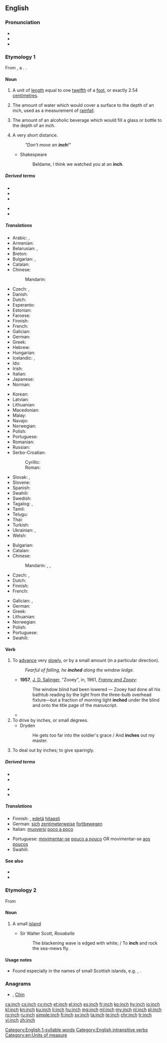 ==English==

===Pronunciation===
* {{IPA|/ɪntʃ/|lang=en}}
* {{audio|en-us-inch.ogg|Audio (US)|lang=en}}
* {{rhymes|ɪntʃ|lang=en}}
 [[Category:English 1-syllable words]]

===Etymology 1===
From {{inh|en|ang|ynce}}, a {{bor|en|la|uncia||twelfth part|nocap=1}}. {{doublet|lang=en|ounce}}.

====Noun====
{{en-noun|es}}

# A unit of [[length]] equal to one [[twelfth]] of a [[foot]], or exactly 2.54 [[centimetre]]s.
# {{lb|en|meteorology}} The amount of water which would cover a surface to the depth of an inch, used as a measurement of [[rainfall]].
# The amount of an alcoholic beverage which would fill a glass or bottle to the depth of an inch.
# {{lb|en|figuratively}} A very short distance.
#: ''"Don't move an '''inch'''!"''
#* Shakespeare
#*: Beldame, I think we watched you at an '''inch'''.

=====Derived terms=====
{{der-top}}
* {{l|en|cubic inch}}
* {{l|en|every inch}}
* {{l|en|inch-perfect}}
{{der-mid}}
* {{l|en|in for an inch, in for a mile}}
* {{l|en|square inch}}
{{der-bottom}}

=====Translations=====
{{trans-top|unit of length}}
* Arabic: {{t|ar|بُوصَة|f}}, {{t|ar|شِبْر|m}}
* Armenian: {{t+|hy|դյույմ}}
* Belarusian: {{t|be|дзюйм|m}}, {{t|be|ца́ля|f}}
* Breton: {{t+|br|meutad|m}}
* Bulgarian: {{t|bg|инч|m}}, {{t+|bg|дюйм|m}}
* Catalan: {{t|ca|polzada|f}}
* Chinese:
*: Mandarin: {{t+|cmn|英寸|tr=yīngcùn}}
* Czech: {{t+|cs|palec|m}}, {{t+|cs|coul|m}}
* Danish: {{t+|da|tomme|c}}
* Dutch: {{t+|nl|duim|m}}
* Esperanto: {{t|eo|colo}}
* Estonian: {{t+|et|toll}}
* Faroese: {{t|fo|tummi|m}}
* Finnish: {{t+|fi|tuuma}}
* French: {{t+|fr|pouce|m}}
* Galician: {{t|gl|pulgada|f}}
* German: {{t+|de|Zoll|n}}
* Greek: {{t+|el|ίντσα|f}}
* Hebrew: {{t|he|אינץ'|sc=Hebr}}
* Hungarian: {{t+|hu|hüvelyk}}
* Icelandic: {{t|is|tomma|f}}, {{t|is|þumlungur|m}}
* Ido: {{t+|io|inch}}
* Irish: {{t+|ga|orlach|m}}
* Italian: {{t+|it|pollice|m}}
* Japanese: {{t|ja|インチ|tr=inchi|sc=Jpan}}
* Norman: {{t|nrf|pouce|m}}
{{trans-mid}}
* Korean: {{t+|ko|인치|sc=Kore}}
* Latvian: {{t|lv|colla|f}}
* Lithuanian: {{t|lt|colis|m}}
* Macedonian: {{t|mk|инч|m}}
* Malay: {{t|ms|inci}}
* Navajo: {{t|nv|asdzoh}}
* Norwegian: {{t+|no|tomme|m}}
* Polish: {{t+|pl|cal|m}}
* Portuguese: {{t+|pt|polegada|f}}
* Romanian: {{t+|ro|țol|m}}
* Russian: {{t+|ru|дюйм|m}}
* Serbo-Croatian:
*: Cyrillic: {{t|sh|инч|m}}
*: Roman: {{t+|sh|inč|m}}
* Slovak: {{t|sk|palec|m}}, {{t|sk|cól|m}}
* Slovene: {{t+|sl|palec|m}}
* Spanish: {{t+|es|pulgada|f}}
* Swahili: {{t+|sw|inchi}}
* Swedish: {{t+|sv|tum|c}}
* Tagalog: {{t+|tl|dali}}, {{t|tl|timuro}}
* Tamil: {{t+|ta|அங்குலம்}}
* Telugu: {{t+|te|అంగుళము}}
* Thai: {{t+|th|นิ้ว|sc=Thai}}
* Turkish: {{t+|tr|inç}}
* Ukrainian: {{t+|uk|дюйм|m}}, {{qualifier|rare}} {{t+|uk|цаль|m}}
* Welsh: {{t+|cy|modfedd|f}}
{{trans-bottom}}

{{trans-top|unspecified but very short distance}}
* Bulgarian: {{t+|bg|милиметър|m}}
* Catalan: {{t|ca|centímetre|m}}
* Chinese:
*: Mandarin: {{t+|cmn|少許}}{{t+|cmn|少许|tr=shǎoxǔ}}, {{t+|cmn|一點兒}}, {{t+|cmn|一点儿|tr=yīdiǎnr}}
* Czech: {{t+|cs|kousek|m}}, {{t|cs|kousíček|m}}
* Dutch: {{t|nl|haarbreed|n}}
* Finnish: {{t+|fi|piiru}}
* French: {{t+|fr|poil|m}}
{{trans-mid}}
* Galician: {{t|gl|palmo|m}}, {{t|gl|cuarta|m}}
* German: {{t+|de|Zoll|n}}
* Greek: {{t+|el|σπιθαμή|f|sc=Grek}}
* Lithuanian: {{t|lt|plaukas|m}}
* Norwegian: {{t+|no|tomme|m}}
* Polish: {{t+|pl|włos|m}}
* Portuguese: {{t+|pt|polegada|f}}
* Swahili: {{t+|sw|inchi}}
{{trans-bottom}}

====Verb====
{{en-verb|es}}

# {{lb|en|intransitive|followed by a preposition}} To [[advance]] very [[slowly]], or by a small amount (in a particular direction).
#: ''Fearful of falling, he '''inched''' along the window ledge.''
#* '''1957''', [[w:J. D. Salinger|J. D. Salinger]], "Zooey", in, 1961, ''[[w:Franny and Zooey|Franny and Zooey]]'':
#*: The window blind had been lowered — Zooey had done all his bathtub reading by the light from the three-bulb overhead fixture—but a fraction of morning light '''inched''' under the blind and onto the title page of the manuscript.
#* {{quote-journal
|date=May 9, 2012
|author=John Percy
|title=Birmingham City 2 Blackpool 2 (2-3 on agg): match report
|work=the Telegraph
|url=http://www.telegraph.co.uk/sport/football/competitions/championship/9254026/Birmingham-City-2-Blackpool-2-2-3-on-agg-match-report.html
|page=
|passage=Already guarding a 1-0 lead from the first leg, Blackpool '''inched''' further ahead when Stephen Dobbie scored from an acute angle on the stroke of half-time. The game appeared to be completely beyond Birmingham’s reach three minutes into the second period when Matt Phillips reacted quickly to bundle the ball past Colin Doyle and off a post.}}
# To drive by inches, or small degrees.
#* Dryden
#*: He gets too far into the soldier's grace / And '''inches''' out my master.
# To deal out by inches; to give sparingly.

=====Derived terms=====
{{der-top}}
* {{l|en|inch along}}
* {{l|en|inch forward}}
{{der-mid}}
* {{l|en|inch up}}
* {{l|en|inchworm}}
{{der-bottom}}

=====Translations=====
{{trans-top|to move very slowly}}
* Finnish: {{t|fi|hivuttautua}}, [[edetä]] [[hitaasti]]
* German: [[sich]] [[zentimeterweise]] [[fortbewegen]]
* Italian: [[muoversi]] [[poco a poco]]
{{trans-mid}}
* Portuguese: [[movimentar-se]] [[pouco a pouco]] OR movimentar-se [[aos poucos]]
* Swahili: {{t+|sw|inchi}}
{{trans-bottom}}

====See also====
* {{l|en|thou}}
* {{l|en|mil}}

===Etymology 2===
From {{etyl|gd|en}} {{m|gd|innis}}

====Noun====
{{en-noun|es}}

# {{lb|en|Scotland}} A small [[island]]
#* Sir Walter Scott, ''Rosabelle''
#*: The blackening wave is edged with white; / To '''inch''' and rock the sea-mews fly.

====Usage notes====
* Found especially in the names of small Scottish islands, e.g. {{w|Inchcolm}}, {{w|Inchkeith}}.

===Anagrams===
* {{l|en|chin}} , [[Chin#English|Chin]]

[[Category:English intransitive verbs]]
[[Category:en:Units of measure]]

[[ca:inch]]
[[cs:inch]]
[[cy:inch]]
[[et:inch]]
[[el:inch]]
[[es:inch]]
[[fr:inch]]
[[ko:inch]]
[[hy:inch]]
[[io:inch]]
[[kl:inch]]
[[kn:inch]]
[[ku:inch]]
[[li:inch]]
[[hu:inch]]
[[mg:inch]]
[[ml:inch]]
[[my:inch]]
[[nl:inch]]
[[pl:inch]]
[[ro:inch]]
[[ru:inch]]
[[simple:inch]]
[[fi:inch]]
[[sv:inch]]
[[ta:inch]]
[[te:inch]]
[[chr:inch]]
[[tr:inch]]
[[vi:inch]]
[[zh:inch]]